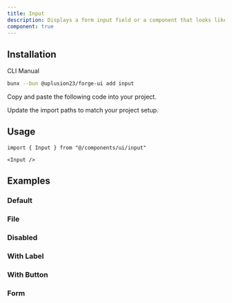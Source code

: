 ```yaml
---
title: Input
description: Displays a form input field or a component that looks like an input field.
component: true
---
```


<ComponentPreview
  name="input-demo"
  className="[&_input]:max-w-xs"
  description="A form input component."
/>

## Installation

<Tabs defaultValue="cli">

<TabsList>
  <TabsTrigger value="cli">CLI</TabsTrigger>
  <TabsTrigger value="manual">Manual</TabsTrigger>
</TabsList>
<TabsContent value="cli">

```bash
bunx --bun @uplusion23/forge-ui add input
```

</TabsContent>

<TabsContent value="manual">

<Steps>

<Step>Copy and paste the following code into your project.</Step>

<ComponentSource name="input" />

<Step>Update the import paths to match your project setup.</Step>

</Steps>

</TabsContent>

</Tabs>

## Usage

```tsx
import { Input } from "@/components/ui/input"
```

```tsx
<Input />
```

## Examples

### Default

<ComponentPreview
  name="input-demo"
  className="[&_input]:max-w-xs"
  description="A form input component."
/>

### File

<ComponentPreview
  name="input-file"
  className="[&_input]:max-w-xs"
  description="A file input component."
/>

### Disabled

<ComponentPreview
  name="input-disabled"
  className="[&_input]:max-w-xs"
  description="A disabled input component."
/>

### With Label

<ComponentPreview
  name="input-with-label"
  className="[&_input]:max-w-xs"
  description="An input component with a label."
/>

### With Button

<ComponentPreview
  name="input-with-button"
  className="[&_input]:max-w-xs"
  description="An input component with a button."
/>

### Form

<ComponentPreview name="input-form" />
